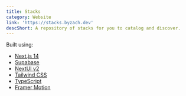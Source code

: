 ```yaml
---
title: Stacks
category: Website
link: 'https://stacks.byzach.dev'
descShort: A repository of stacks for you to catalog and discover.
---
```


Built using:

* [Next.js 14](https://nextjs.org/docs/getting-started)
* [Supabase](https://supabase.com/)
* [NextUI v2](https://nextui.org/)
* [Tailwind CSS](https://tailwindcss.com/)
* [TypeScript](https://www.typescriptlang.org/)
* [Framer Motion](https://www.framer.com/motion/)
